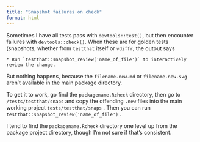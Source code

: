 ```yaml
---
title: "Snapshot failures on check"
format: html
---
```


Sometimes I have all tests pass with `devtools::test()`, but then encounter failures with `devtools::check()`. When these are for golden tests (snapshots, whether from `testthat` itself or `vdiffr`, the output says

```         
* Run `testthat::snapshot_review('name_of_file')` to interactively review the change.
```

But nothing happens, because the `filename.new.md` or `filename.new.svg` aren't available in the main package directory.

To get it to work, go find the `packagename.Rcheck` directory, then go to `/tests/testthat/snaps` and copy the offending `.new` files into the main working project `tests/testthat/snaps` . Then you can run `testthat::snapshot_review('name_of_file')` .

I tend to find the `packagename.Rcheck` directory one level up from the package project directory, though I'm not sure if that's consistent.
